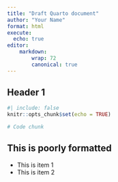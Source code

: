 ```yaml
---
title: "Draft Quarto document"
author: "Your Name"
format: html
execute:
  echo: true
editor:
    markdown:
        wrap: 72
        canonical: true
---
```


## Header 1

```r
#| include: false
knitr::opts_chunk$set(echo = TRUE)
```

```r
# Code chunk
```

## This is poorly formatted

-   This is item 1
-   This is item 2
